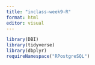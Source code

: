 ```yaml
---
title: "inclass-week9-R"
format: html
editor: visual
---
```


```r
library(DBI)
library(tidyverse)
library(dbplyr)
requireNamespace("RPostgreSQL")
```

```r

```
